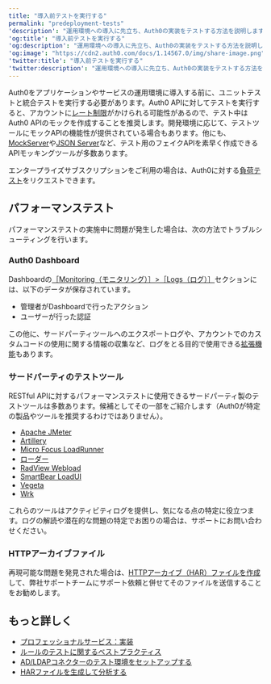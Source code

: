 ---
title: "導入前テストを実行する"
permalink: "predeployment-tests"
'description': "運用環境への導入に先立ち、Auth0の実装をテストする方法を説明します。"
'og:title': "導入前テストを実行する"
'og:description': "運用環境への導入に先立ち、Auth0の実装をテストする方法を説明します。"
'og:image': "https://cdn2.auth0.com/docs/1.14567.0/img/share-image.png"
'twitter:title': "導入前テストを実行する"
'twitter:description': "運用環境への導入に先立ち、Auth0の実装をテストする方法を説明します。"
---

Auth0をアプリケーションやサービスの運用環境に導入する前に、ユニットテストと統合テストを実行する必要があります。Auth0 APIに対してテストを実行すると、アカウントに[レート制限](/docs/ja-jp/troubleshoot/customer-support/operational-policies/rate-limit-policy)がかけられる可能性があるので、テスト中はAuth0 APIのモックを作成することを推奨します。開発環境に応じて、テストツールにモックAPIの機能性が提供されている場合もあります。他にも、[MockServer](http://www.mock-server.com/)や[JSON Server](https://github.com/typicode/json-server)など、テスト用のフェイクAPIを素早く作成できるAPIモッキングツールが多数あります。

エンタープライズサブスクリプションをご利用の場合は、Auth0に対する[負荷テスト](/docs/ja-jp/troubleshoot/customer-support/operational-policies/load-testing-policy)をリクエストできます。

## パフォーマンステスト

パフォーマンステストの実施中に問題が発生した場合は、次の方法でトラブルシューティングを行います。

### Auth0 Dashboard

Dashboardの[［Monitoring（モニタリング）］>［Logs（ログ）］](https://manage.auth0.com/#/logs)セクションには、以下のデータが保存されています。

* 管理者がDashboardで行ったアクション
* ユーザーが行った認証

この他に、サードパーティツールへのエクスポートログや、アカウントでのカスタムコードの使用に関する情報の収集など、ログをとる目的で使用できる[拡張機能](/docs/ja-jp/customize/extensions)もあります。

### サードパーティのテストツール

RESTful APIに対するパフォーマンステストに使用できるサードパーティ製のテストツールは多数あります。候補としてその一部をご紹介します（Auth0が特定の製品やツールを推奨するわけではありません）。

* [Apache JMeter](http://jmeter.apache.org/)
* [Artillery](https://artillery.io/)
* [Micro Focus LoadRunner](https://www.radview.com/)
* [ローダー](https://loader.io/)
* [RadView Webload](https://www.radview.com/)
* [SmartBear LoadUI](https://smartbear.com/)
* [Vegeta](https://github.com/tsenart/vegeta)
* [Wrk](https://github.com/wg/wrk)

これらのツールはアクティビティログを提供し、気になる点の特定に役立つます。ログの解読や潜在的な問題の特定でお困りの場合は、サポートにお問い合わせください。

### HTTPアーカイブファイル

再現可能な問題を発見された場合は、[HTTPアーカイブ（HAR）ファイルを作成](/docs/ja-jp/troubleshoot/troubleshooting-tools/generate-and-analyze-har-files)して、弊社サポートチームにサポート依頼と併せてそのファイルを送信することをお勧めします。

## もっと詳しく

* [プロフェッショナルサービス：実装](/docs/ja-jp/get-started/professional-services/implement)
* [ルールのテストに関するベストプラクティス](/docs/ja-jp/rules-best-practices/rules-testing-best-practices)
* [AD/LDAPコネクターのテスト環境をセットアップする](/docs/ja-jp/authenticate/identity-providers/enterprise-identity-providers/active-directory-ldap/ad-ldap-connector/ad-ldap-connector-test-environment)
* [HARファイルを生成して分析する](/docs/ja-jp/troubleshoot/troubleshooting-tools/generate-and-analyze-har-files)